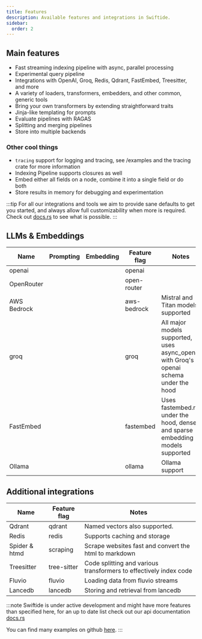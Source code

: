 ```yaml
---
title: Features
description: Available features and integrations in Swiftide.
sidebar:
  order: 2
---
```



## Main features

- Fast streaming indexing pipeline with async, parallel processing
- Experimental query pipeline
- Integrations with OpenAI, Groq, Redis, Qdrant, FastEmbed, Treesitter, and more
- A variety of loaders, transformers, embedders, and other common, generic tools
- Bring your own transformers by extending straightforward traits
- Jinja-like templating for prompts
- Evaluate pipelines with RAGAS
- Splitting and merging pipelines
- Store into multiple backends

### Other cool things

- `tracing` support for logging and tracing, see /examples and the tracing crate for more information
- Indexing Pipeline supports closures as well
- Embed either all fields on a node, combine it into a single field or do both
- Store results in memory for debugging and experimentation

:::tip
For all our integrations and tools we aim to provide sane defaults to get you started, and always allow full customizability when more is required. Check out [docs.rs](https://docs.rs/crate/swiftide/latest/) to see what is possible.
:::

## LLMs & Embeddings

| Name        | Prompting                            | Embedding                            | Feature flag | Notes                                                                                  |
| ----------- | ------------------------------------ | ------------------------------------ | ------------ | -------------------------------------------------------------------------------------- |
| openai      | <Icon name="approve-check-circle" /> | <Icon name="approve-check-circle" /> | openai       |                                                                                        |
| OpenRouter  | <Icon name="approve-check-circle" /> | <Icon name="approve-check-circle" /> | open-router  |                                                                                        |
| AWS Bedrock | <Icon name="approve-check-circle" /> |                                      | aws-bedrock  | Mistral and Titan models supported                                                     |
| groq        | <Icon name="approve-check-circle" /> |                                      | groq         | All major models supported, uses async_openai with Groq's openai schema under the hood |
| FastEmbed   |                                      | <Icon name="approve-check-circle" /> | fastembed    | Uses fastembed.rs under the hood, dense and sparse embedding models supported          |
| Ollama      | <Icon name="approve-check-circle" /> | <Icon name="approve-check-circle" /> | ollama       | Ollama support                                                                         |

## Additional integrations

| Name          | Feature flag | Notes                                                             |
| ------------- | ------------ | ----------------------------------------------------------------- |
| Qdrant        | qdrant       | Named vectors also supported.                                     |
| Redis         | redis        | Supports caching and storage                                      |
| Spider & htmd | scraping     | Scrape websites fast and convert the html to markdown             |
| Treesitter    | tree-sitter  | Code splitting and various transformers to effectively index code |
| Fluvio        | fluvio       | Loading data from fluvio streams                                  |
| Lancedb       | lancedb      | Storing and retrieval from lancedb                                |

:::note
Swiftide is under active development and might have more features than specified here, for an up to date list check out our api documentation [docs.rs](https://docs.rs/crate/swiftide/latest/)

You can find many examples on github [here](https://github.com/bosun-ai/swiftide/tree/master/examples).
:::
